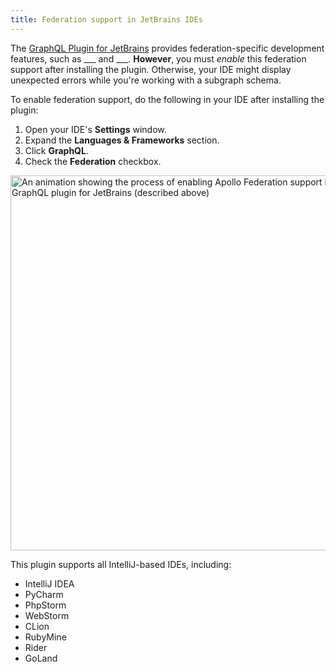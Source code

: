 ```yaml
---
title: Federation support in JetBrains IDEs
---
```


The [GraphQL Plugin for JetBrains](https://plugins.jetbrains.com/plugin/8097-graphql/) provides federation-specific development features, such as ___ and ___. **However**, you must _enable_ this federation support after installing the plugin. Otherwise, your IDE might display unexpected errors while you're working with a subgraph schema.

To enable federation support, do the following in your IDE after installing the plugin:

1. Open your IDE's **Settings** window.
2. Expand the **Languages & Frameworks** section.
3. Click **GraphQL**.
4. Check the **Federation** checkbox.

<img
    class="screenshot"
    alt="An animation showing the process of enabling Apollo Federation support in the GraphQL plugin for JetBrains (described above)"
    src="../images/JetBrains-plugin.webp"
    width="600"
/>

This plugin supports all IntelliJ-based IDEs, including:

- IntelliJ IDEA
- PyCharm
- PhpStorm
- WebStorm
- CLion
- RubyMine
- Rider
- GoLand
